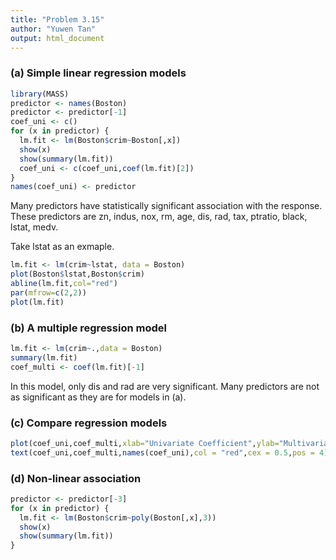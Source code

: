 ```yaml
---
title: "Problem 3.15"
author: "Yuwen Tan"
output: html_document
---
```


### (a) Simple linear regression models
```r
library(MASS)
predictor <- names(Boston)
predictor <- predictor[-1]
coef_uni <- c()
for (x in predictor) {
  lm.fit <- lm(Boston$crim~Boston[,x])
  show(x)
  show(summary(lm.fit))
  coef_uni <- c(coef_uni,coef(lm.fit)[2])
}
names(coef_uni) <- predictor
```

Many predictors have statistically significant association with the response. These predictors are zn, indus, nox, rm, age, dis, rad, tax, ptratio, black, lstat, medv.

Take lstat as an exmaple.
```r
lm.fit <- lm(crim~lstat, data = Boston)
plot(Boston$lstat,Boston$crim)
abline(lm.fit,col="red")
par(mfrow=c(2,2))
plot(lm.fit)
```

### (b) A multiple regression model
```r
lm.fit <- lm(crim~.,data = Boston)
summary(lm.fit)
coef_multi <- coef(lm.fit)[-1]
```

In this model, only dis and rad are very significant. Many predictors are not as significant as they are for models in (a).

### (c) Compare regression models
```r
plot(coef_uni,coef_multi,xlab="Univariate Coefficient",ylab="Multivariate Coefficient")
text(coef_uni,coef_multi,names(coef_uni),col = "red",cex = 0.5,pos = 4)
```

### (d) Non-linear association
```r
predictor <- predictor[-3]
for (x in predictor) {
  lm.fit <- lm(Boston$crim~poly(Boston[,x],3))
  show(x)
  show(summary(lm.fit))
}
```
